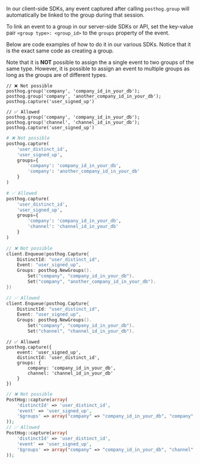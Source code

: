 In our client-side SDKs, any event captured after calling `posthog.group` will automatically be linked to the group during that session.

To link an event to a group in our server-side SDKs or API, set the key-value pair `<group type>: <group_id>` to the `groups` property of the event.

Below are code examples of how to do it in our various SDKs. Notice that it is the exact same code as creating a group.


<JSGroupEventCodeSnippet />

Note that it is **NOT** possible to assign the a single event to two groups of the same type. However, it is possible to assign an event to multiple groups as long as the groups are of different types.

<MultiLanguage>

```js-web
// ❌ Not possible
posthog.group('company', 'company_id_in_your_db');
posthog.group('company', 'another_company_id_in_your_db');
posthog.capture('user_signed_up')

// ✅ Allowed
posthog.group('company', 'company_id_in_your_db');
posthog.group('channel', 'channel_id_in_your_db');
posthog.capture('user_signed_up')

```

```python
# ❌ Not possible
posthog.capture(
    'user_distinct_id',
    'user_signed_up',
    groups={
        'company': 'company_id_in_your_db',
        'company': 'another_company_id_in_your_db'
    }
)

# ✅ Allowed
posthog.capture(
    'user_distinct_id',
    'user_signed_up',
    groups={
        'company': 'company_id_in_your_db',
        'channel': 'channel_id_in_your_db'
    }
)
```

```go
// ❌ Not possible
client.Enqueue(posthog.Capture{
    DistinctId: "user_distinct_id",
    Event: "user_signed_up",
    Groups: posthog.NewGroups().
        Set("company", "company_id_in_your_db").
        Set("company", "another_company_id_in_your_db").
})

// ✅ Allowed
client.Enqueue(posthog.Capture{
    DistinctId: "user_distinct_id",
    Event: "user_signed_up",
    Groups: posthog.NewGroups().
        Set("company", "company_id_in_your_db").
        Set("channel", "channel_id_in_your_db").
```

```node
// ✅ Allowed
posthog.capture({
    event: 'user_signed_up',
    distinctId: 'user_distinct_id',
    groups: { 
        company: 'company_id_in_your_db',
        channel: 'channel_id_in_your_db'
    }
})
```

```php
// ❌ Not possible
PostHog::capture(array(
    'distinctId' => 'user_distinct_id',
    'event' => 'user_signed_up',
    '$groups' => array("company" => "company_id_in_your_db", "company" => "another_company_id_in_your_db")
));
// ✅ Allowed
PostHog::capture(array(
    'distinctId' => 'user_distinct_id',
    'event' => 'user_signed_up',
    '$groups' => array("company" => "company_id_in_your_db", "channel" => "channel_id_in_your_db")
));
```
</MultiLanguage>

